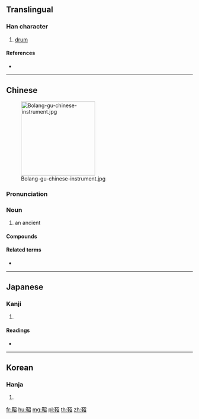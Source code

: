 {{character info/new}}
{{also|鼗}}
==Translingual==

===Han character===
{{Han char|rn=177|rad=革|as=05|sn=14|four=47562|canj=TJSHR|ids=⿰革召}}

# [[drum]]

====References====
* {{Han ref|kx=1386.280|dkj=42771|dj=1901.040|hdz=74332.120|uh=9780|ud=38784|bh=E4C3|bd=58563}}

----

==Chinese==
{{zh-forms|s=鼗|t2=鼗|alt=鞉}}
[[File:Bolang-gu-chinese-instrument.jpg|thumb|right|200px]]

===Pronunciation===
{{zh-pron
|m=táo
|c=tou4
|mc=y
|oc=y
|cat=n
}}

===Noun===
{{zh-noun}}

# {{lb|zh|archaic}} an ancient {{w|pellet drum}}

====Compounds====
{{zh-der|鞀鼓}}

====Related terms====
* {{zh-l|撥浪鼓}}

{{zh-cat|Musical instruments}}

----

==Japanese==

===Kanji===
{{ja-kanji|grade=|rs=革05}}

# {{defn|lang=ja|sort=革05}}

====Readings====
* {{ja-readings|on=[[とう]] (tō), [[どう]] (dō)|kun=[[ふりつづみ]] (furitsuzumi)}}

----

==Korean==

===Hanja===
{{ko-hanja|hangeul=도|eumhun=|rv=do|mr=to|y=to}}

# {{defn|lang=ko|sort=革05}}

[[fr:鞀]]
[[hu:鞀]]
[[mg:鞀]]
[[pl:鞀]]
[[th:鞀]]
[[zh:鞀]]